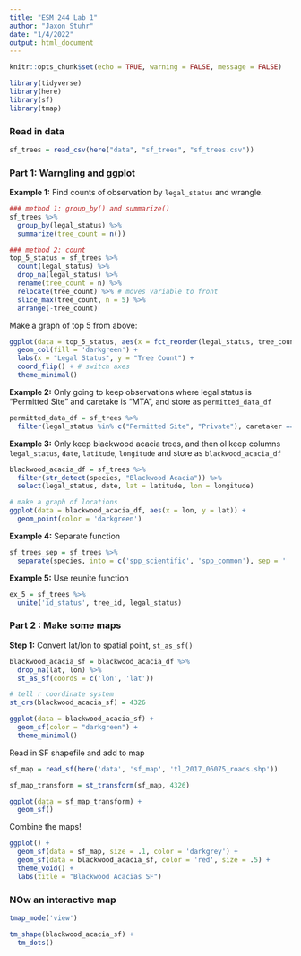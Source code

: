 ```yaml
---
title: "ESM 244 Lab 1"
author: "Jaxon Stuhr"
date: "1/4/2022"
output: html_document
---
```


```r
knitr::opts_chunk$set(echo = TRUE, warning = FALSE, message = FALSE)

library(tidyverse)
library(here)
library(sf)
library(tmap)
```

### Read in data

```r
sf_trees = read_csv(here("data", "sf_trees", "sf_trees.csv"))
```

### Part 1: Warngling and ggplot

**Example 1:** Find counts of observation by `legal_status` and wrangle.

```r
### method 1: group_by() and summarize()
sf_trees %>% 
  group_by(legal_status) %>% 
  summarize(tree_count = n())

### method 2: count
top_5_status = sf_trees %>% 
  count(legal_status) %>% 
  drop_na(legal_status) %>% 
  rename(tree_count = n) %>% 
  relocate(tree_count) %>% # moves variable to front
  slice_max(tree_count, n = 5) %>% 
  arrange(-tree_count)
```

Make a graph of top 5 from above:

```r
ggplot(data = top_5_status, aes(x = fct_reorder(legal_status, tree_count), y = tree_count)) + 
  geom_col(fill = 'darkgreen') +
  labs(x = "Legal Status", y = "Tree Count") +
  coord_flip() + # switch axes
  theme_minimal()
```

**Example 2:** Only going to keep observations where legal status is "Permitted Site" and caretake is "MTA", and store as `permitted_data_df`

```r
permitted_data_df = sf_trees %>% 
  filter(legal_status %in% c("Permitted Site", "Private"), caretaker == "MTA")
```

**Example 3:** Only keep blackwood acacia trees, and then ol keep columns `legal_status`, `date`, `latitude`, `longitude` and store as `blackwood_acacia_df`

```r
blackwood_acacia_df = sf_trees %>% 
  filter(str_detect(species, "Blackwood Acacia")) %>% 
  select(legal_status, date, lat = latitude, lon = longitude)

# make a graph of locations
ggplot(data = blackwood_acacia_df, aes(x = lon, y = lat)) +
  geom_point(color = 'darkgreen')
```

**Example 4:** Separate function

```r
sf_trees_sep = sf_trees %>% 
  separate(species, into = c('spp_scientific', 'spp_common'), sep = ' :: ')
```


**Example 5:** Use reunite function

```r
ex_5 = sf_trees %>% 
  unite('id_status', tree_id, legal_status)
```

### Part 2 : Make some maps

**Step 1:** Convert lat/lon to spatial point, `st_as_sf()`

```r
blackwood_acacia_sf = blackwood_acacia_df %>% 
  drop_na(lat, lon) %>% 
  st_as_sf(coords = c('lon', 'lat'))

# tell r coordinate system
st_crs(blackwood_acacia_sf) = 4326

ggplot(data = blackwood_acacia_sf) +
  geom_sf(color = "darkgreen") +
  theme_minimal()
```

Read in SF shapefile and add to map

```r
sf_map = read_sf(here('data', 'sf_map', 'tl_2017_06075_roads.shp'))

sf_map_transform = st_transform(sf_map, 4326)

ggplot(data = sf_map_transform) +
  geom_sf()
```

Combine the maps!

```r
ggplot() + 
  geom_sf(data = sf_map, size = .1, color = 'darkgrey') +
  geom_sf(data = blackwood_acacia_sf, color = 'red', size = .5) + 
  theme_void() + 
  labs(title = "Blackwood Acacias SF")
```

### NOw an interactive map

```r
tmap_mode('view')

tm_shape(blackwood_acacia_sf) +
  tm_dots()
```

